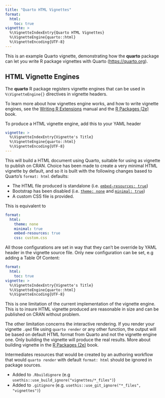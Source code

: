 ```yaml
---
title: "Quarto HTML Vignettes"
format:
  html:
    toc: true
vignette: >
  %\VignetteIndexEntry{Quarto HTML Vignettes}
  %\VignetteEngine{quarto::html}
  %\VignetteEncoding{UTF-8}
---
```


This is an example Quarto vignette, demonstrating how the **quarto** package can let you write R package vignettes with Quarto (<https://quarto.org>).

## HTML Vignette Engines

The **quarto** R package registers vignette engines that can be used in `%\VignetteEngine{}` directives in vignette headers. 

To learn more about how vignettes engine works, and how to write vignette engines, see the [Writing R Extensions](https://cran.r-project.org/doc/manuals/r-release/R-exts.html#Non_002dSweave-vignettes) manual and the [R Packages (2e)](https://r-pkgs.org/vignettes.html) book.


To produce a HTML vignette engine, add this to your YAML header

```yaml
vignette: >
  %\VignetteIndexEntry{Vignette's Title}
  %\VignetteEngine{quarto::html}
  %\VignetteEncoding{UTF-8}
---
```

This will build a HTML document using Quarto, suitable for using as vignette to publish on CRAN. Choice has been made to create a very minimal HTML vignette by default, and so it is built with the following changes based to Quarto's `format: html` defaults:

- The HTML file produced is standalone (i.e. [`embed-resources: true`](https://quarto.org/docs/output-formats/html-publishing.html#standalone-html))
- Bootstrap has been disabled (i.e. [`theme: none`](https://quarto.org/docs/output-formats/html-themes.html) and [`minimal: true`](https://quarto.org/docs/output-formats/html-basics.html#minimal-html))
- A custom CSS file is provided. 

This is equivalent to 

```yaml
format: 
  html:
    theme: none
    minimal: true
    embed-resources: true
    css: custom.css
```

All those configurations are set in way that they can't be override by YAML header in the vignette source file. Only new configuration can be set, e.g adding a Table Of Content: 

````yaml
format: 
  html:
    toc: true
vignette: >
  %\VignetteIndexEntry{Vignette's Title}
  %\VignetteEngine{quarto::html}
  %\VignetteEncoding{UTF-8}
````

This is one limitation of the current implementation of the vignette engine. This is to insure HTML vignette produced are reasonable in size and can be published on CRAN without problem.

The other limitation concerns the interactive rendering. If you render your vignette `.qmd` file using `quarto render` or any other function, the output will be based on default HTML format from Quarto and not the vignette engine one. Only building the vignette will produce the real results. More about building vignette in the [R Packages (2e)](https://r-pkgs.org/vignettes.html#sec-vignettes-how-built-checked) book.

Intermediates resources that would be created by an authoring workflow that would `quarto render` with default `format: html` should be ignored in package sources. 

- Added to `.Rbuildignore` (e.g `usethis::use_build_ignore("vignettes/*_files")`)
- Added to `.gitignore` (e.g. `usethis::use_git_ignore("*_files", "vignettes")`)


